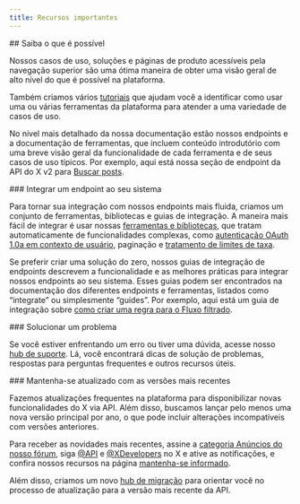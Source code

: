 ```yaml
---
title: Recursos importantes
---
```


<div id="learn-about-whats-possible">
  ## Saiba o que é possível
</div>

Nossos casos de uso, soluções e páginas de produto acessíveis pela navegação superior são uma ótima maneira de obter uma visão geral de alto nível do que é possível na plataforma.

Também criamos vários [tutoriais](/pt-BR/tutorials) que ajudam você a identificar como usar uma ou várias ferramentas da plataforma para atender a uma variedade de casos de uso.

No nível mais detalhado da nossa documentação estão nossos endpoints e a documentação de ferramentas, que incluem conteúdo introdutório com uma breve visão geral da funcionalidade de cada ferramenta e de seus casos de uso típicos. Por exemplo, aqui está nossa seção de endpoint da API do X v2 para [Buscar posts](/pt-BR/x-api/posts/search/introduction).

<div id="integrate-an-endpoint-into-your-system">
  ### Integrar um endpoint ao seu sistema
</div>

Para tornar sua integração com nossos endpoints mais fluida, criamos um conjunto de ferramentas, bibliotecas e guias de integração. A maneira mais fácil de integrar é usar nossas [ferramentas e bibliotecas](/pt-BR/x-api/tools-and-libraries/overview), que tratam automaticamente de funcionalidades complexas, como [autenticação OAuth 1.0a em contexto de usuário](/pt-BR/resources/fundamentals/authentication#oauth-1-0a-2), paginação e [tratamento de limites de taxa](/pt-BR/resources/fundamentals/rate-limits).

Se preferir criar uma solução do zero, nossos guias de integração de endpoints descrevem a funcionalidade e as melhores práticas para integrar nossos endpoints ao seu sistema. Esses guias podem ser encontrados na documentação dos diferentes endpoints e ferramentas, listados como “integrate” ou simplesmente “guides”. Por exemplo, aqui está um guia de integração sobre [como criar uma regra para o Fluxo filtrado](/pt-BR/x-api/posts/filtered-stream/integrate/build-a-rule).

<div id="troubleshoot-an-issue">
  ### Solucionar um problema
</div>

Se você estiver enfrentando um erro ou tiver uma dúvida, acesse nosso [hub de suporte](https://developer.x.com/en/support/twitter-api). Lá, você encontrará dicas de solução de problemas, respostas para perguntas frequentes e outros recursos úteis.

<div id="keep-up-to-date-with-the-latest-releases">
  ### Mantenha-se atualizado com as versões mais recentes
</div>

Fazemos atualizações frequentes na plataforma para disponibilizar novas funcionalidades do X via API. Além disso, buscamos lançar pelo menos uma nova versão principal por ano, o que pode incluir alterações incompatíveis com versões anteriores.

Para receber as novidades mais recentes, assine a [categoria Anúncios do nosso fórum](https://devcommunity.x.com/c/announcements/22), siga [@API](https://x.com/api) e [@XDevelopers](https://x.com/XDevelopers) no X e ative as notificações, e confira nossos recursos na página [mantenha-se informado](https://developer.x.com/en/stay-informed).

Além disso, criamos um novo [hub de migração](/pt-BR/x-api/migrate/overview) para orientar você no processo de atualização para a versão mais recente da API.